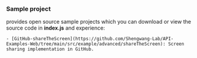 <PlatformWrapper platform="web">

### Sample project

<Vg k="COMPANY" /> provides open source <Vpl k="NAME" /> sample projects which you can download or view the source code in **index.js** and experience:

    - [GitHub-shareTheScreen](https://github.com/Shengwang-Lab/API-Examples-Web/tree/main/src/example/advanced/shareTheScreen): Screen sharing implementation in GitHub.

</PlatformWrapper>
